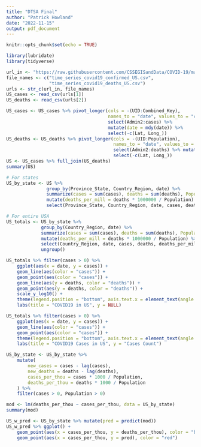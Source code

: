 ---
title: "DTSA Final"
author: "Patrick Howland"
date: "2022-11-15"
output: pdf_document
---

```{r setup, include=FALSE}
knitr::opts_chunk$set(echo = TRUE)
```

```{r}
library(lubridate)
library(tidyverse)
```

```{r load data}
url_in <- "https://raw.githubusercontent.com/CSSEGISandData/COVID-19/master/csse_covid_19_data/csse_covid_19_time_series/"
file_names <- c("time_series_covid19_confirmed_US.csv",
                "time_series_covid19_deaths_US.csv")
urls <- str_c(url_in, file_names)
US_cases <- read_csv(urls[1])
US_deaths <- read_csv(urls[2])
```

```{r transform data}
US_cases <- US_cases %>% pivot_longer(cols = -(UID:Combined_Key), 
                                      names_to = "date", values_to = "cases") %>% 
                                      select(Admin2:cases) %>% 
                                      mutate(date = mdy(date)) %>% 
                                      select(-c(Lat, Long_))
US_deaths <- US_deaths %>% pivot_longer(cols = -(UID:Population),
                                        names_to = "date", values_to = "deaths") %>% 
                                        select(Admin2:deaths) %>% mutate(date = mdy(date)) %>% 
                                        select(-c(Lat, Long_))
US <- US_cases %>% full_join(US_deaths)
summary(US)
```

```{r aggregate data}
# For states
US_by_state <- US %>% 
               group_by(Province_State, Country_Region, date) %>%
               summarize(cases = sum(cases), deaths = sum(deaths), Population = sum(Population)) %>%
               mutate(deaths_per_mill = deaths * 1000000 / Population) %>%
               select(Province_State, Country_Region, date, cases, deaths, deaths_per_mill, Population) %>% ungroup()

# For entire USA
US_totals <- US_by_state %>% 
             group_by(Country_Region, date) %>% 
             summarize(cases = sum(cases), deaths = sum(deaths), Population = sum(Population)) %>%
             mutate(deaths_per_mill = deaths * 1000000 / Population) %>% 
             select(Country_Region, date, cases, deaths, deaths_per_mill, Population) %>%
             ungroup()
```

```{r visualizations}
US_totals %>% filter(cases > 0) %>%
    ggplot(aes(x = date, y = cases)) + 
    geom_line(aes(color = "cases")) + 
    geom_point(aes(color = "cases")) + 
    geom_line(aes(y = deaths, color = "deaths")) + 
    geom_point(aes(y = deaths, color = "deaths")) + 
    scale_y_log10() + 
    theme(legend.position = "bottom", axis.text.x = element_text(angle = 90)) + 
    labs(title = "COVID19 in US", y = NULL)

US_totals %>% filter(cases > 0) %>%
    ggplot(aes(x = date, y = cases)) + 
    geom_line(aes(color = "cases")) + 
    geom_point(aes(color = "cases")) + 
    theme(legend.position = "bottom", axis.text.x = element_text(angle = 90)) + 
    labs(title = "COVID19 Cases in US", y = "Cases Count")
```

```{r regression analysis}
US_by_state <- US_by_state %>% 
    mutate(
        new_cases = cases - lag(cases), 
        new_deaths = deaths - lag(deaths), 
        cases_per_thou = cases * 1000 / Population, 
        deaths_per_thou = deaths * 1000 / Population
    ) %>% 
    filter(cases > 0, Population > 0)

mod <- lm(deaths_per_thou ~ cases_per_thou, data = US_by_state)
summary(mod)

US_w_pred <- US_by_state %>% mutate(pred = predict(mod))
US_w_pred %>% ggplot() + 
    geom_point(aes(x = cases_per_thou, y = deaths_per_thou), color = "blue") + 
    geom_point(aes(x = cases_per_thou, y = pred), color = "red")
```

